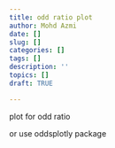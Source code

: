 ```yaml
---
title: odd ratio plot
author: Mohd Azmi
date: []
slug: []
categories: []
tags: []
description: ''
topics: []
draft: TRUE

---
```



plot for odd ratio

or use oddsplotly package
